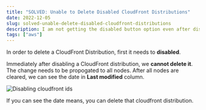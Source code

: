 ```yaml
---
title: "SOLVED: Unable to Delete Disabled CloudFront Distributions"
date: 2022-12-05
slug: solved-unable-delete-disabled-cloudfront-distributions
description: I am not getting the disabled button option even after disabling a cloudfront distribution.
tags: ["aws"]
---
```



In order to delete a CloudFront Distribution, first it needs to **disabled**.

Immediately after disabling a CloudFront distribution, we **cannot delete it**. The change needs to be propogated to all nodes. After all nodes are cleared, we can see the date in **Last modified** column.

<Image src={imgCloudfrontIds} alt="Disabling cloudfront ids" />

If you can see the date means, you can delete that cloudfront distribution.
